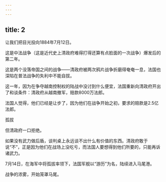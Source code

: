 ```yaml
---
---
---
```

title: 2
---



让我们把目光投向1884年7月12日。

这是中法战争（这是近代史上清政府难得打得还算有点脸面的一次战争）爆发后的第二年。

这是两个没落帝国之间的战争——清政府被两次鸦片战争折磨得奄奄一息，法国也深陷在普法战争的失利中不能自拔。

这一年，因为在争夺越南控制权的陆战中没讨到什么便宜，法国重新向清政府开出了和谈条件：清政府从越南撤军，赔款8000万法郎。

法国人觉得，他们已经是让步了，因为他们在战争开始之初，要求的赔款是2.5亿法郎。

孤拔



但清政府一口拒绝。

如果没有武力做后盾，谈判桌上永远谈不出什么有价值的东西。清政府敢于说“不”，正是因为他们在战场上没吃亏，而法国人要想得到他们所要的，只能再诉诸武力。

7月14日，在海军中将孤拔率领下，法国军舰以“游历”为名，陆续进入马尾港。

战争的浓雾，开始笼罩马尾。